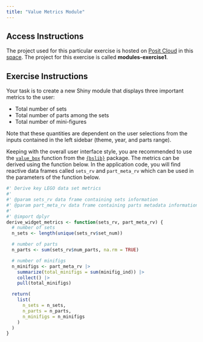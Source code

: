 ```yaml
---
title: "Value Metrics Module"
---
```


## Access Instructions

The project used for this particular exercise is hosted on [Posit Cloud](https://posit.cloud) in this [space](https://posit.cloud/spaces/400774/join?access_code=DDgV_peF5WCCCpB5JHjQtMN2aHByWoNF0k5p8Wp7). The project for this exercise is called **modules-exercise1**.

## Exercise Instructions

Your task is to create a new Shiny module that displays three important metrics to the user: 

* Total number of sets
* Total number of parts among the sets
* Total number of mini-figures

Note that these quantities are dependent on the user selections from the inputs contained in the left sidebar (theme, year, and parts range). 

Keeping with the overall user interface style, you are recommended to use the [`value_box`](https://rstudio.github.io/bslib/reference/value_box.html) function from the [`{bslib}`](https://rstudio.github.io/bslib/) package. The metrics can be derived using the function below. In the application code, you will find reactive data frames called `sets_rv` and `part_meta_rv` which can be used in the parameters of the function below.

```r
#' Derive key LEGO data set metrics
#' 
#' @param sets_rv data frame containing sets information
#' @param part_meta_rv data frame containing parts metadata information
#' 
#' @import dplyr
derive_widget_metrics <- function(sets_rv, part_meta_rv) {
  # number of sets
  n_sets <- length(unique(sets_rv$set_num))

  # number of parts
  n_parts <- sum(sets_rv$num_parts, na.rm = TRUE)

  # number of minifigs
  n_minifigs <- part_meta_rv |>
    summarize(total_minifigs = sum(minifig_ind)) |>
    collect() |>
    pull(total_minifigs)

  return(
    list(
      n_sets = n_sets,
      n_parts = n_parts,
      n_minifigs = n_minifigs
    )
  )
}
```

